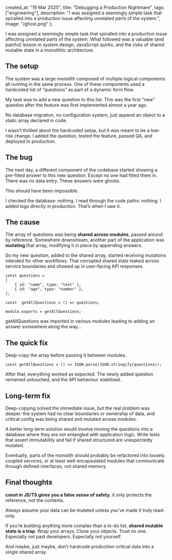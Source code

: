   created_at: "19 Mar 2025",
  title: "Debugging a Production Nightmare",
  tags: ["engineering"],
  description: "I was assigned a seemingly simple task that spiralled into a production issue affecting unrelated parts of the system.",
  image: "/ghost.png"
};

I was assigned a seemingly simple task that spiralled into a production issue affecting unrelated parts of the system. What followed was a valuable (and painful) lesson in system design, JavaScript quirks, and the risks of shared mutable state in a monolithic architecture.

## The setup

The system was a large monolith composed of multiple logical components all running in the same process. One of these components used a hardcoded list of “questions” as part of a dynamic form flow.

My task was to add a new question to this list. This was the first "new" question after the feature was first implemented almost a year ago.

No database migration, no configuration system, just append an object to a static array declared in code.

I wasn’t thrilled about the hardcoded setup, but it was meant to be a low-risk change. I added the question, tested the feature, passed QA, and deployed to production.

## The bug

The next day, a different component of the codebase started showing a pre-filled answer to this new question. Except no one had filled them in. There was no data entry. These answers were ghosts.

This should have been impossible.

I checked the database: nothing.
I read through the code paths: nothing.
I added logs directly in production. That’s when I saw it.

## The cause

The array of questions was being  **shared across modules**, passed around by reference. Somewhere downstream, another part of the application was  **mutating**  that array, modifying it in place by appending answers.

So my new question, added to the shared array, started receiving mutations intended for other workflows. That corrupted shared state leaked across service boundaries and showed up in user-facing API responses.

```
const questions = 
[
    { id: "name", type: "text" },
	{ id: "age", type: "number" },
];

const  getAllQuestions = () => questions;

module.exports = getAllQuestions;
```

getAllQuestions was imported in various modules leading to adding an answer somewhere along the way...

## The quick fix

Deep-copy the array before passing it between modules.

```
const getAllQuestions = () => JSON.parse(JSON.stringify(questions));
```

After that, everything worked as expected. The newly added question remained untouched, and the API behaviour stabilised.

## Long-term fix

Deep-copying solved the immediate issue, but the real problem was deeper: the system had no clear boundaries or ownership of data, and critical config was being shared and mutated across modules.

A better long-term solution would involve moving the questions into a database where they are not entangled with application logic. Write tests that assert immutability and fail if shared structured are unexpectedly mutated.

Eventually, parts of the monolith should probably be refactored into loosely coupled services, or at least well-encapsulated modules that communicate through defined interfaces, not shared memory.

## Final thoughts
 
**const in JS/TS gives you a false sense of safety**, it only protects the reference, not the contents.
    
Always assume your data can be mutated unless you’ve made it truly read-only.

If you’re building anything more complex than a to-do list,  **shared mutable state is a trap**. Wrap your arrays. Clone your objects. Trust no one. Especially not past developers. Especially not yourself.

And maybe, just maybe, don’t hardcode production-critical data into a single shared array.